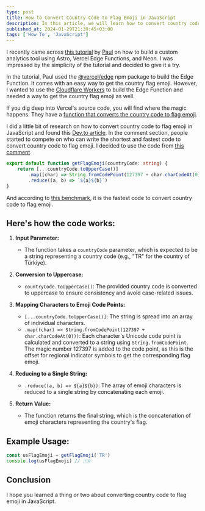 ```yaml
---
type: post
title: How to Convert Country Code to Flag Emoji in JavaScript
description: In this article, we will learn how to convert country code to flag emoji in JavaScript.
published_at: 2024-01-29T21:39:45+03:00
tags: ['How To', 'JavaScript']
---
```


I recently came across [this tutorial](https://neon.tech/blog/roll-your-own-analytics-with-astro-vercel-edge-functions-and-neon) by [Paul](https://www.paulie.dev/) on how to build a custom analytics tool using Astro, Vercel Edge Functions, and Neon. I was impressed by the simplicity of the tutorial and decided to give it a try.

In the tutorial, Paul used the [@vercel/edge](https://www.npmjs.com/package/@vercel/edge) npm package to build the Edge Function. It comes with an easy way to get the country flag emoji. However, I wanted to use the [Cloudflare Workers](https://workers.cloudflare.com/) to build the Edge Function and needed a way to get the country flag emoji as well.

If you dig deep into Vercel's source code, you will find where the magic happens. They have a [function that converts the country code to flag emoji](https://github.com/vercel/vercel/blob/a03cfa1040c03f4b82629adfd1640dae9a08d752/packages/edge/src/edge-headers.ts#L76-L92).

I did a little bit of research on how to convert country code to flag emoji in JavaScript and found this [Dev.to article](https://dev.to/jorik/country-code-to-flag-emoji-a21). In the comment section, people started to compete on who can write the shortest and fastest code to convert country code to flag emoji. I decided to use the code from [this comment](https://dev.to/jorik/country-code-to-flag-emoji-a21#comment-27fk2).

```ts
export default function getFlagEmoji(countryCode: string) {
	return [...countryCode.toUpperCase()]
		.map((char) => String.fromCodePoint(127397 + char.charCodeAt(0)))
		.reduce((a, b) => `${a}${b}`)
}
```

And according to [this benchmark](https://jsperf.app/peluko), it is the fastest code to convert country code to flag emoji.

## Here's how the code works:

1. **Input Parameter:**

   - The function takes a `countryCode` parameter, which is expected to be a string representing a country code (e.g., "TR" for the country of Türkiye).

2. **Conversion to Uppercase:**

   - `countryCode.toUpperCase()`: The provided country code is converted to uppercase to ensure consistency and avoid case-related issues.

3. **Mapping Characters to Emoji Code Points:**

   - `[...countryCode.toUpperCase()]`: The string is spread into an array of individual characters.
   - `.map((char) => String.fromCodePoint(127397 + char.charCodeAt(0)))`: Each character's Unicode code point is calculated and converted to a string using `String.fromCodePoint`. The magic number 127397 is added to the code point, as this is the offset for regional indicator symbols to get the corresponding flag emoji.

4. **Reducing to a Single String:**

   - `.reduce((a, b) => ${a}${b})`: The array of emoji characters is reduced to a single string by concatenating each emoji.

5. **Return Value:**
   - The function returns the final string, which is the concatenation of emoji characters representing the country's flag.

## Example Usage:

```ts
const usFlagEmoji = getFlagEmoji('TR')
console.log(usFlagEmoji) // 🇹🇷
```

## Conclusion

I hope you learned a thing or two about converting country code to flag emoji in JavaScript.
